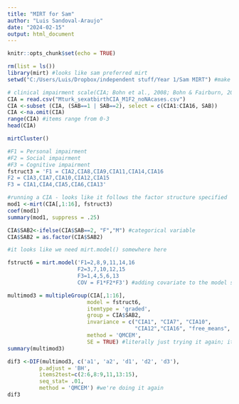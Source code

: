 ```yaml
---
title: "MIRT for Sam"
author: "Luis Sandoval-Araujo"
date: "2024-02-15"
output: html_document
---
```


```r
knitr::opts_chunk$set(echo = TRUE)
```

```r
rm(list = ls())
library(mirt) #looks like sam preferred mirt
setwd("C:/Users/Luis/Dropbox/independent stuff/Year 1/Sam MIRT") #make my life easier
```

```r
# clinical impairment scale(CIA; Bohn et al., 2008; Bohn & Fairburn, 2008; Kambanis MTurk Dataset)
CIA = read.csv("Mturk_sexatbirthCIA_M1F2_noNAcases.csv") 
CIA <-subset (CIA, (SAB==1 | SAB==2), select = c(CIA1:CIA16, SAB))
CIA <-na.omit(CIA)
range(CIA) #items range from 0-3
head(CIA) 
```

```r
mirtCluster()
```

```r
#F1 = Personal impairment 
#F2 = Social impairment 
#F3 = Cognitive impairment
fstruct3 = 'F1 = CIA2,CIA8,CIA9,CIA11,CIA14,CIA16
F2 = CIA3,CIA7,CIA10,CIA12,CIA15
F3 = CIA1,CIA4,CIA5,CIA6,CIA13' 
``` 

```r
#running a CIA - looks like it follows the factor structure specified 
mod1 <-mirt(CIA[,1:16], fstruct3)
coef(mod1)
summary(mod1, suppress = .25) 
```

```r
CIA$SAB2<-ifelse(CIA$SAB==2, "F","M") #categorical variable
CIA$SAB2 = as.factor(CIA$SAB2)

#it looks like we need mirt.model() somewhere here
```


```r
fstruct6 = mirt.model('F1=2,8,9,11,14,16
                      F2=3,7,10,12,15
                      F3=1,4,5,6,13
                      COV = F1*F2*F3') #adding covariate to the model syntax

multimod3 = multipleGroup(CIA[,1:16],
                         model = fstruct6, 
                         itemtype = 'graded', 
                         group = CIA$SAB2, 
                         invariance = c("CIA1", "CIA7", "CIA10",
                                        "CIA12","CIA16", "free_means", "free_var"),
                         method = 'QMCEM', 
                         SE = TRUE) #literally just trying it again; items 1, 7, 10, 12, and 16 were identified as anchors based on unidimensional dif using lordif() 
summary(multimod3)
```

```r
dif3 <-DIF(multimod3, c('a1', 'a2', 'd1', 'd2', 'd3'),
          p.adjust = 'BH', 
          items2test=c(2:6,8:9,11,13:15), 
          seq_stat= .01,
          method = 'QMCEM') #we're doing it again
dif3
```

```r

```

